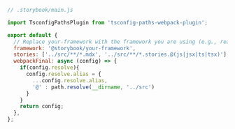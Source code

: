 ```js
// .storybook/main.js

import TsconfigPathsPlugin from 'tsconfig-paths-webpack-plugin';

export default {
  // Replace your-framework with the framework you are using (e.g., react-webpack5, vue3-vite)
  framework: '@storybook/your-framework',
  stories: ['../src/**/*.mdx', '../src/**/*.stories.@(js|jsx|ts|tsx)'],
  webpackFinal: async (config) => {
    if(config.resolve){
      config.resolve.alias = {
        ...config.resolve.alias,
        '@' : path.resolve(__dirname, '../src')
      }
    }
    return config;
  },
};
```
